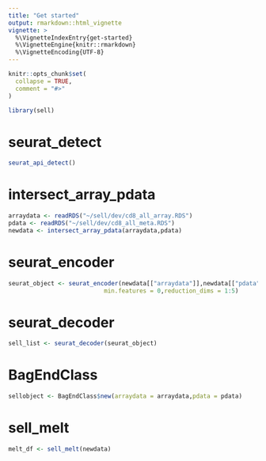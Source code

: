 ```yaml
---
title: "Get started"
output: rmarkdown::html_vignette
vignette: >
  %\VignetteIndexEntry{get-started}
  %\VignetteEngine{knitr::rmarkdown}
  %\VignetteEncoding{UTF-8}
---
```


```r
knitr::opts_chunk$set(
  collapse = TRUE,
  comment = "#>"
)
```

```r
library(sell)
```

<!-- WARNING - This vignette is generated by {fusen} from dev/flat_dev.Rmd: do not edit by hand -->

<!--
 You need to run the 'description' chunk in the '0-dev_history.Rmd' file before continuing your code there.
-->


# seurat_detect

    

  

```r
seurat_api_detect()
```

  

# intersect_array_pdata

    

  

```r
arraydata <- readRDS("~/sell/dev/cd8_all_array.RDS")
pdata <- readRDS("~/sell/dev/cd8_all_meta.RDS")
newdata <- intersect_array_pdata(arraydata,pdata)
```

  

# seurat_encoder

    

  

```r
seurat_object <- seurat_encoder(newdata[["arraydata"]],newdata[["pdata"]],min.cells = 0,
                           min.features = 0,reduction_dims = 1:5)
```

  

# seurat_decoder

    

  

```r
sell_list <- seurat_decoder(seurat_object)
```

  

  

# BagEndClass

    

  

```r
sellobject <- BagEndClass$new(arraydata = arraydata,pdata = pdata)
```

  

  

# sell_melt

    

  

```r
melt_df <- sell_melt(newdata)
```

  

  


